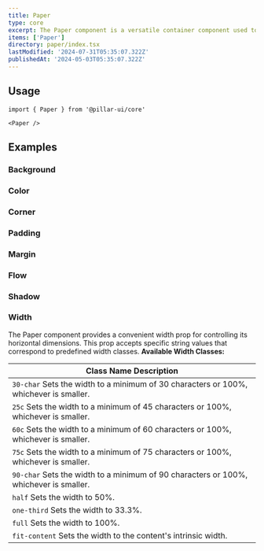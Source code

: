 ```yaml
---
title: Paper
type: core
excerpt: The Paper component is a versatile container component used to display content. It can be customized with different background colors, text colors, corners, padding, spacing, shadow, and more.
items: ['Paper']
directory: paper/index.tsx
lastModified: '2024-07-31T05:35:07.322Z'
publishedAt: '2024-05-03T05:35:07.322Z'
---
```


## Usage

```tsx
import { Paper } from '@pillar-ui/core'
```

```tsx
<Paper />
```

## Examples

### Background

<Playground name="accordionCollapsible" root="accordion" />

### Color

<Playground name="accordionCollapsible" root="accordion" />

### Corner

<Playground name="accordionCollapsible" root="accordion" />

### Padding

<Playground name="accordionCollapsible" root="accordion" />

### Margin

<Playground name="accordionCollapsible" root="accordion" />

### Flow

<Playground name="accordionCollapsible" root="accordion" />

### Shadow

<Playground name="accordionCollapsible" root="accordion" />

### Width

The Paper component provides a convenient width prop for controlling its horizontal dimensions. This prop accepts specific string values that correspond to predefined width classes.
**Available Width Classes:**

| Class Name Description                                                                |
| ------------------------------------------------------------------------------------- |
| `30-char` Sets the width to a minimum of 30 characters or 100%, whichever is smaller. |
| `25c` Sets the width to a minimum of 45 characters or 100%, whichever is smaller.     |
| `60c` Sets the width to a minimum of 60 characters or 100%, whichever is smaller.     |
| `75c` Sets the width to a minimum of 75 characters or 100%, whichever is smaller.     |
| `90-char` Sets the width to a minimum of 90 characters or 100%, whichever is smaller. |
| `half` Sets the width to 50%.                                                         |
| `one-third` Sets the width to 33.3%.                                                  |
| `full` Sets the width to 100%.                                                        |
| `fit-content` Sets the width to the content's intrinsic width.                        |

<Playground name="accordionCollapsible" root="accordion" />

<Playground name="accordionCollapsible" root="accordion" />
